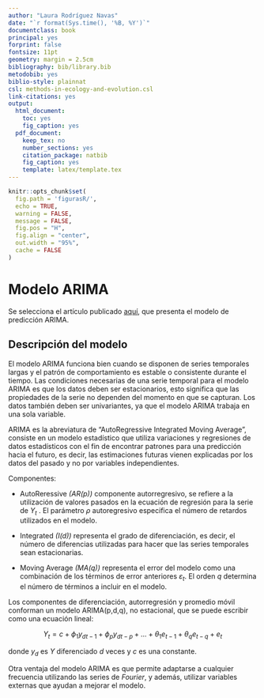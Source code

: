 ```yaml
---
author: "Laura Rodríguez Navas"
date: "`r format(Sys.time(), '%B, %Y')`"
documentclass: book
principal: yes
forprint: false
fontsize: 11pt
geometry: margin = 2.5cm
bibliography: bib/library.bib
metodobib: yes
biblio-style: plainnat
csl: methods-in-ecology-and-evolution.csl
link-citations: yes
output:
  html_document: 
    toc: yes
    fig_caption: yes
  pdf_document:
    keep_tex: no
    number_sections: yes
    citation_package: natbib
    fig_caption: yes
    template: latex/template.tex
---
```



```r
knitr::opts_chunk$set(
  fig.path = 'figurasR/',
  echo = TRUE,
  warning = FALSE,
  message = FALSE,
  fig.pos = "H",
  fig.align = "center",
  out.width = "95%",
  cache = FALSE
)
```

\ifdefined\ifprincipal
\else
\setlength{\parindent}{1em}
\pagestyle{fancy}
\setcounter{tocdepth}{4}
\tableofcontents

\fi

\ifdefined\ifdoblecara
\fancyhead{}{}
\fancyhead[LE,RO]{\scriptsize\rightmark}
\fancyfoot[LO,RE]{\scriptsize\slshape \leftmark}
\fancyfoot[C]{}
\fancyfoot[LE,RO]{\footnotesize\thepage}
\else
\fancyhead{}{}
\fancyhead[RO]{\scriptsize\rightmark}
\fancyfoot[LO]{\scriptsize\slshape \leftmark}
\fancyfoot[C]{}
\fancyfoot[RO]{\footnotesize\thepage}
\fi
\renewcommand{\headrulewidth}{0.4pt}
\renewcommand{\footrulewidth}{0.4pt}

# Modelo ARIMA

Se selecciona el artículo publicado [aquí](https://onlinelibrary.wiley.com/doi/abs/10.1111/j.1553-2712.1998.tb02493.x), que presenta el modelo de predicción ARIMA.

## Descripción del modelo

El modelo ARIMA funciona bien cuando se disponen de series temporales largas y el patrón de comportamiento es estable o consistente durante el tiempo. Las condiciones necesarias de una serie temporal para el modelo ARIMA es que los datos deben ser estacionarios, esto significa que las propiedades de la serie no dependen del momento en que se capturan. Los datos también deben ser univariantes, ya que el modelo ARIMA trabaja en una sola variable. 

ARIMA es la abreviatura de "AutoRegressive Integrated Moving Average", consiste en un modelo estadístico que utiliza variaciones y regresiones de datos estadísticos con el fin de encontrar patrones para una predicción hacia el futuro, es decir, las estimaciones futuras vienen explicadas por los datos del pasado y no por variables independientes.

Componentes:

- AutoReressive *(AR(p))* componente autorregresivo, se refiere a la utilización de valores pasados en la ecuación de regresión para la serie de $Y_{t}$ . El parámetro $ρ$ autoregresivo especifica el número de retardos utilizados en el modelo.

- Integrated *(I(d))* representa el grado de diferenciación, es decir, el número de diferencias utilizadas para hacer que las series temporales sean estacionarias.

- Moving Average *(MA(q))* representa el error del modelo como una combinación de los términos de error anteriores $ε_{t}$. El orden $q$ determina el número de términos a incluir en el modelo.

Los componentes de diferenciación, autorregresión y promedio móvil conforman un modelo ARIMA(p,d,q), no estacional, que se puede escribir como una ecuación lineal:

$$ 
Y_{t} = c + \phi_{1}y_{dt-1} + \phi_{p}y_{dt-p} + ... + \theta_{1}e_{t-1} + \theta_{q}e_{t-q} + e_{t}
$$

donde $y_{d}$ es $Y$ diferenciado $d$ veces y $c$ es una constante.

Otra ventaja del modelo ARIMA es que permite adaptarse a cualquier frecuencia utilizando las series de *Fourier*, y además, utilizar variables externas que ayudan a mejorar el modelo.